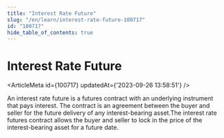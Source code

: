 ```yaml
---
title: "Interest Rate Future"
slug: "/en/learn/interest-rate-future-100717"
id: "100717"
hide_table_of_contents: true
---
```



# Interest Rate Future

<ArticleMeta id={100717} updatedAt={'2023-09-26 13:58:51'} />
<div className='border-solid border-b border-t-0 my-4 border-[var(--ifm-color-gray-300)]' />

An interest rate future is a futures contract with an underlying instrument that pays interest. The contract is an agreement between the buyer and seller for the future delivery of any interest-bearing asset.The interest rate futures contract allows the buyer and seller to lock in the price of the interest-bearing asset for a future date.
